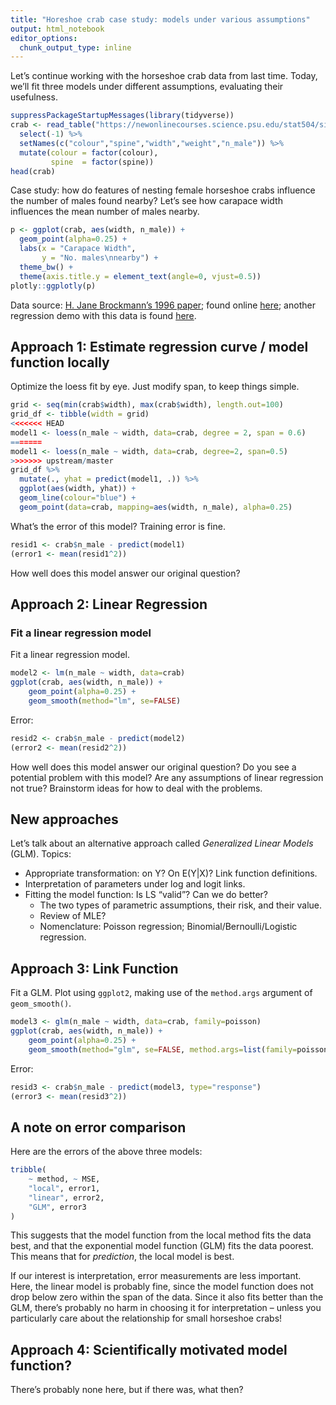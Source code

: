 ```yaml
---
title: "Horeshoe crab case study: models under various assumptions"
output: html_notebook
editor_options: 
  chunk_output_type: inline
---
```


Let's continue working with the horseshoe crab data from last time. Today, we'll fit three models under different assumptions, evaluating their usefulness.

```r
suppressPackageStartupMessages(library(tidyverse))
crab <- read_table("https://newonlinecourses.science.psu.edu/stat504/sites/onlinecourses.science.psu.edu.stat504/files/lesson07/crab/index.txt", col_names = FALSE) %>% 
  select(-1) %>% 
  setNames(c("colour","spine","width","weight","n_male")) %>% 
  mutate(colour = factor(colour),
         spine  = factor(spine))
head(crab)
```

Case study: how do features of nesting female horseshoe crabs influence the number of males found nearby? Let's see how carapace width influences the mean number of males nearby.

```r
p <- ggplot(crab, aes(width, n_male)) + 
  geom_point(alpha=0.25) +
  labs(x = "Carapace Width", 
       y = "No. males\nnearby") +
  theme_bw() +
  theme(axis.title.y = element_text(angle=0, vjust=0.5))
plotly::ggplotly(p)
```

Data source: [H. Jane Brockmann's 1996 paper](https://onlinelibrary.wiley.com/doi/abs/10.1111/j.1439-0310.1996.tb01099.x); found online [here](https://newonlinecourses.science.psu.edu/stat504/sites/onlinecourses.science.psu.edu.stat504/files/lesson07/crab/index.txt); another regression demo with this data is found [here](https://newonlinecourses.science.psu.edu/stat504/node/169/).


## Approach 1: Estimate regression curve / model function locally

Optimize the loess fit by eye. Just modify span, to keep things simple.

```r
grid <- seq(min(crab$width), max(crab$width), length.out=100)
grid_df <- tibble(width = grid)
<<<<<<< HEAD
model1 <- loess(n_male ~ width, data=crab, degree = 2, span = 0.6)
=======
model1 <- loess(n_male ~ width, data=crab, degree=2, span=0.5)
>>>>>>> upstream/master
grid_df %>% 
  mutate(., yhat = predict(model1, .)) %>% 
  ggplot(aes(width, yhat)) +
  geom_line(colour="blue") +
  geom_point(data=crab, mapping=aes(width, n_male), alpha=0.25)
```

What's the error of this model? Training error is fine.

```r
resid1 <- crab$n_male - predict(model1)
(error1 <- mean(resid1^2))
```

How well does this model answer our original question?

## Approach 2: Linear Regression

### Fit a linear regression model

Fit a linear regression model.

```r
model2 <- lm(n_male ~ width, data=crab)
ggplot(crab, aes(width, n_male)) +
    geom_point(alpha=0.25) +
    geom_smooth(method="lm", se=FALSE)
```

Error:

```r
resid2 <- crab$n_male - predict(model2)
(error2 <- mean(resid2^2))
```


How well does this model answer our original question? Do you see a potential problem with this model? Are any assumptions of linear regression not true? Brainstorm ideas for how to deal with the problems.

## New approaches

Let's talk about an alternative approach called _Generalized Linear Models_ (GLM). Topics:

- Appropriate transformation: on Y? On E(Y|X)? Link function definitions.
- Interpretation of parameters under log and logit links.
- Fitting the model function: Is LS "valid"? Can we do better? 
    - The two types of parametric assumptions, their risk, and their value.
    - Review of MLE?
    - Nomenclature: Poisson regression; Binomial/Bernoulli/Logistic regression.

## Approach 3: Link Function

Fit a GLM. Plot using `ggplot2`, making use of the `method.args` argument of `geom_smooth()`.

```r
model3 <- glm(n_male ~ width, data=crab, family=poisson)
ggplot(crab, aes(width, n_male)) +
    geom_point(alpha=0.25) +
    geom_smooth(method="glm", se=FALSE, method.args=list(family=poisson))
```

Error:

```r
resid3 <- crab$n_male - predict(model3, type="response")
(error3 <- mean(resid3^2))
```


## A note on error comparison

Here are the errors of the above three models:

```r
tribble(
	~ method, ~ MSE,
	"local", error1,
	"linear", error2,
	"GLM", error3
)
```

This suggests that the model function from the local method fits the data best, and that the exponential model function (GLM) fits the data poorest. This means that for _prediction_, the local model is best. 

If our interest is interpretation, error measurements are less important. Here, the linear model is probably fine, since the model function does not drop below zero within the span of the data. Since it also fits better than the GLM, there's probably no harm in choosing it for interpretation -- unless you particularly care about the relationship for small horseshoe crabs!

## Approach 4: Scientifically motivated model function?

There's probably none here, but if there was, what then?
